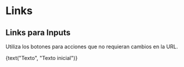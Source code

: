 

<Meta title="Atoms/Link" component={Link} />

# Links

## Links para Inputs

Utiliza los botones para acciones que no requieran cambios en la URL.

<Preview>
  <Story name="standard" parameters={{ decorators: [withKnobs, withA11y] }}>
    <Link
      onClick={action("onClick")}
      start="Facebook"
      end="LongArrowRight"
      color={select("Color", ["default", "secondary", "light"])}
    >
      {text("Texto", "Texto inicial")}
    </Link>
  </Story>
</Preview>

<Props of={Link} />
